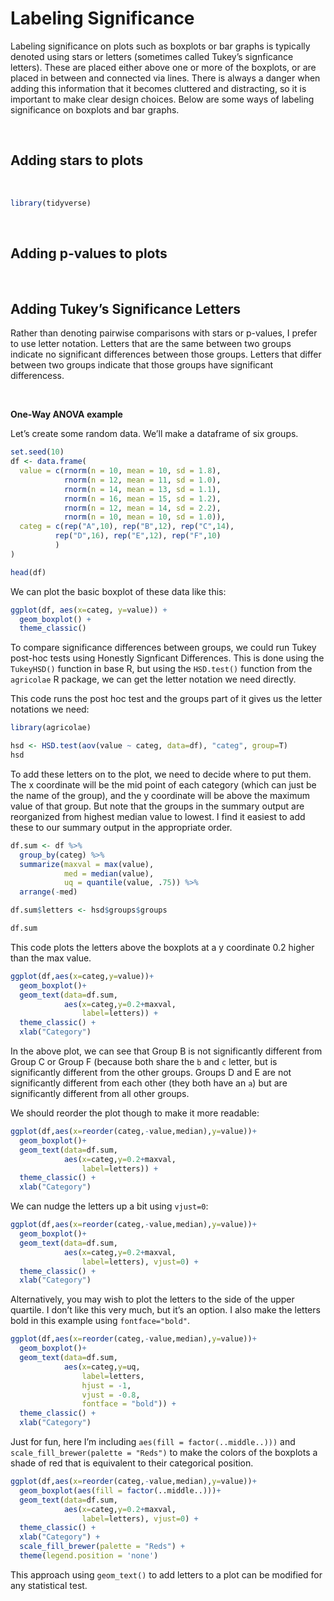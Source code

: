 # Labeling Significance

Labeling significance on plots such as boxplots or bar graphs is typically denoted using stars or letters (sometimes called Tukey's signficance letters). These are placed either above one or more of the boxplots, or are placed in between and connected via lines. There is always a danger when adding this information that it becomes cluttered and distracting, so it is important to make clear design choices. Below are some ways of labeling significance on boxplots and bar graphs.

<br>

## Adding stars to plots

<br>

```r
library(tidyverse)

```

<br>

## Adding p-values to plots

<br>

## Adding Tukey's Significance Letters

Rather than denoting pairwise comparisons with stars or p-values, I prefer to use letter notation. Letters that are the same between two groups indicate no significant differences between those groups. Letters that differ between two groups indicate that those groups have significant differencess.

<br>

**One-Way ANOVA example**

Let's create some random data. We'll make a dataframe of six groups.

```r
set.seed(10)
df <- data.frame(
  value = c(rnorm(n = 10, mean = 10, sd = 1.8),
            rnorm(n = 12, mean = 11, sd = 1.0),
            rnorm(n = 14, mean = 13, sd = 1.1),
            rnorm(n = 16, mean = 15, sd = 1.2),
            rnorm(n = 12, mean = 14, sd = 2.2),
            rnorm(n = 10, mean = 10, sd = 1.0)),
  categ = c(rep("A",10), rep("B",12), rep("C",14), 
          rep("D",16), rep("E",12), rep("F",10)
          )
)

head(df)
```

We can plot the basic boxplot of these data like this:

```r
ggplot(df, aes(x=categ, y=value)) +
  geom_boxplot() +
  theme_classic()
```

To compare significance differences between groups, we could run Tukey post-hoc tests using Honestly Signficant Differences. This is done using the `TukeyHSD()` function in base R, but using the `HSD.test()` function from the `agricolae` R package, we can get the letter notation we need directly.

This code runs the post hoc test and the groups part of it gives us the letter notations we need:

```r
library(agricolae)

hsd <- HSD.test(aov(value ~ categ, data=df), "categ", group=T)
hsd

```

To add these letters on to the plot, we need to decide where to put them. The x coordinate will be the mid point of each category (which can just be the name of the group), and the y coordinate will be above the maximum value of that group. But note that the groups in the summary output are reorganized from highest median value to lowest. I find it easiest to add these to our summary output in the appropriate order.

```r
df.sum <- df %>% 
  group_by(categ) %>% 
  summarize(maxval = max(value), 
            med = median(value),
            uq = quantile(value, .75)) %>% 
  arrange(-med)

df.sum$letters <- hsd$groups$groups

df.sum

```

This code plots the letters above the boxplots at a y coordinate 0.2 higher than the max value.

```r
ggplot(df,aes(x=categ,y=value))+
  geom_boxplot()+
  geom_text(data=df.sum,
            aes(x=categ,y=0.2+maxval,
                label=letters)) +
  theme_classic() +
  xlab("Category")
```

In the above plot, we can see that Group B is not significantly different from Group C or Group F (because both share the `b` and `c` letter, but is significantly different from the other groups. Groups D and E are not significantly different from each other (they both have an `a`) but are significantly different from all other groups.

We should reorder the plot though to make it more readable:

```r
ggplot(df,aes(x=reorder(categ,-value,median),y=value))+
  geom_boxplot()+
  geom_text(data=df.sum,
            aes(x=categ,y=0.2+maxval,
                label=letters)) +
  theme_classic() +
  xlab("Category")
```

We can nudge the letters up a bit using `vjust=0`:

```r
ggplot(df,aes(x=reorder(categ,-value,median),y=value))+
  geom_boxplot()+
  geom_text(data=df.sum,
            aes(x=categ,y=0.2+maxval,
                label=letters), vjust=0) +
  theme_classic() +
  xlab("Category")
```

Alternatively, you may wish to plot the letters to the side of the upper quartile. I don't like this very much, but it's an option. I also make the letters bold in this example using `fontface="bold"`.

```r
ggplot(df,aes(x=reorder(categ,-value,median),y=value))+
  geom_boxplot()+
  geom_text(data=df.sum,
            aes(x=categ,y=uq,
                label=letters,
                hjust = -1, 
                vjust = -0.8, 
                fontface = "bold")) +
  theme_classic() +
  xlab("Category")

```

Just for fun, here I'm including `aes(fill = factor(..middle..)))` and `scale_fill_brewer(palette = "Reds")` to make the colors of the boxplots a shade of red that is equivalent to their categorical position.

```r
ggplot(df,aes(x=reorder(categ,-value,median),y=value))+
  geom_boxplot(aes(fill = factor(..middle..)))+
  geom_text(data=df.sum,
            aes(x=categ,y=0.2+maxval,
                label=letters), vjust=0) +
  theme_classic() +
  xlab("Category") +
  scale_fill_brewer(palette = "Reds") +
  theme(legend.position = 'none')

```

This approach using `geom_text()` to add letters to a plot can be modified for any statistical test.

<br>
